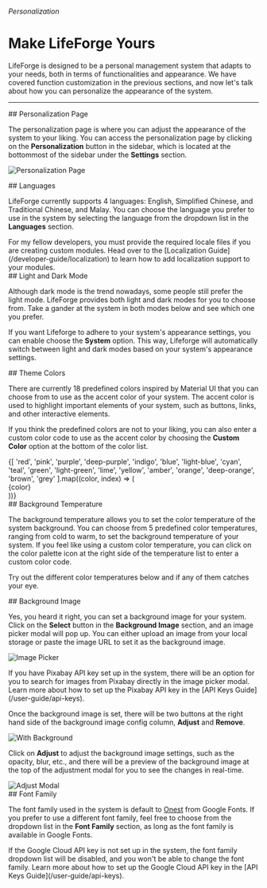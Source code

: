 
###### Personalization

# Make LifeForge Yours

LifeForge is designed to be a personal management system that adapts to your needs, both in terms of functionalities and appearance. We have covered function customization in the previous sections, and now let's talk about how you can personalize the appearance of the system.

---

<section id="personalization-page">
## Personalization Page

The personalization page is where you can adjust the appearance of the system to your liking. You can access the personalization page by clicking on the **Personalization** button in the sidebar, which is located at the bottommost of the sidebar under the **Settings** section.

![Personalization Page](/assets/user-personalization/personalization-page.png)
</section>

<section id="languages">
## Languages

LifeForge currently supports 4 languages: English, Simplified Chinese, and Traditional Chinese, and Malay. You can choose the language you prefer to use in the system by selecting the language from the dropdown list in the **Languages** section.

<Notes>
For my fellow developers, you must provide the required locale files if you are creating custom modules. Head over to the [Localization Guide](/developer-guide/localization) to learn how to add localization support to your modules.
</Notes>
</section>

<section id="light-and-dark-mode">
## Light and Dark Mode

Although dark mode is the trend nowadays, some people still prefer the light mode. LifeForge provides both light and dark modes for you to choose from. Take a gander at the system in both modes below and see which one you prefer.

<LightAndDarkMode />

If you want Lifeforge to adhere to your system's appearance settings, you can enable choose the **System** option. This way, Lifeforge will automatically switch between light and dark modes based on your system's appearance settings.
</section>

<section id="theme-colors">
## Theme Colors

There are currently 18 predefined colors inspired by Material UI that you can choose from to use as the accent color of your system. The accent color is used to highlight important elements of your system, such as buttons, links, and other interactive elements.

If you think the predefined colors are not to your liking, you can also enter a custom color code to use as the accent color by choosing the **Custom Color** option at the bottom of the color list.

<div className="grid grid-cols-6 gap-6 mt-8">
{[
  'red', 'pink', 'purple', 'deep-purple', 'indigo', 'blue', 'light-blue', 'cyan',
  'teal', 'green', 'light-green', 'lime', 'yellow', 'amber', 'orange', 'deep-orange', 'brown', 'grey'
].map((color, index) => (
  <div key={index} className="flex flex-col items-center">
    <div className={`w-16 h-16 rounded-full theme-${color} bg-custom-500`}></div>
    <span className="text-sm text-gray-500 mt-2">{color}</span>
  </div>
))}
</div>
</section>

<section id="background-temperature">
## Background Temperature

The background temperature allows you to set the color temperature of the system background. You can choose from 5 predefined color temperatures, ranging from cold to warm, to set the background temperature of your system. If you feel like using a custom color temperature, you can click on the color palette icon at the right side of the temperature list to enter a custom color code.

Try out the different color temperatures below and if any of them catches your eye.

<BgTemp />
</section>

<section id="background-image">
## Background Image

Yes, you heard it right, you can set a background image for your system. Click on the **Select** button in the **Background Image** section, and an image picker modal will pop up. You can either upload an image from your local storage or paste the image URL to set it as the background image.

![Image Picker](/assets/user-personalization/image-picker.png)

<Notes>
If you have Pixabay API key set up in the system, there will be an option for you to search for images from Pixabay directly in the image picker modal. Learn more about how to set up the Pixabay API key in the [API Keys Guide](/user-guide/api-keys).
</Notes>

Once the background image is set, there will be two buttons at the right hand side of the background image config column, **Adjust** and **Remove**.

![With Background](/assets/user-personalization/with-background.png)

Click on **Adjust** to adjust the background image settings, such as the opacity, blur, etc., and there will be a preview of the background image at the top of the adjustment modal for you to see the changes in real-time.

<div className="flex items-center justify-center mt-8">
    <img src="/assets/user-personalization/adjust-modal.png" alt="Adjust Modal" className="w-[70%] rounded-lg" />
</div>
</section>

<section id="font-family">
## Font Family

The font family used in the system is default to [Onest](https://fonts.google.com/specimen/Onest) from Google Fonts. If you prefer to use a different font family, feel free to choose from the dropdown list in the **Font Family** section, as long as the font family is available in Google Fonts.

<Notes>
If the Google Cloud API key is not set up in the system, the font family dropdown list will be disabled, and you won't be able to change the font family. Learn more about how to set up the Google Cloud API key in the [API Keys Guide](/user-guide/api-keys).
</Notes>
</section>